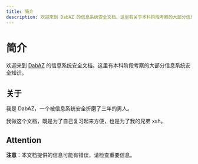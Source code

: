 ```yaml
---
title: 简介
description: 欢迎来到 DabAZ 的信息系统安全文档。这里有关于本科阶段考察的大部分信息系统安全知识。
---
```


# 简介

欢迎来到 [DabAZ](https://dabaz.me) 的信息系统安全文档。这里有本科阶段考察的大部分信息系统安全知识。

## 关于

我是 DabAZ，一个被信息系统安全折磨了三年的男人。

我做这个文档，既是为了自己复习起来方便，也是为了我的兄弟 xsh。

## Attention

**注意**：本文档提供的信息可能有错误，请检查重要信息。
